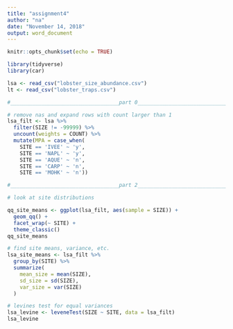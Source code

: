 ```yaml
---
title: "assignment4"
author: "na"
date: "November 14, 2018"
output: word_document
---
```


```r
knitr::opts_chunk$set(echo = TRUE)
```


```r
library(tidyverse)
library(car)

lsa <- read_csv("lobster_size_abundance.csv")
lt <- read_csv("lobster_traps.csv")
```

```r
#___________________________________part 0___________________________________#

# remove nas and expand rows with count larger than 1
lsa_filt <- lsa %>%
  filter(SIZE != -99999) %>%
  uncount(weights = COUNT) %>%
  mutate(MPA = case_when(
    SITE == 'IVEE' ~ 'y',
    SITE == 'NAPL' ~ 'y',
    SITE == 'AQUE' ~ 'n',
    SITE == 'CARP' ~ 'n',
    SITE == 'MOHK' ~ 'n'))

```




```r

#___________________________________part 2___________________________________#

# look at site distributions

qq_site_means <- ggplot(lsa_filt, aes(sample = SIZE)) +
  geom_qq() +
  facet_wrap(~ SITE) +
  theme_classic()
qq_site_means

# find site means, variance, etc.
lsa_site_means <- lsa_filt %>%
  group_by(SITE) %>%
  summarize(
    mean_size = mean(SIZE),
    sd_size = sd(SIZE),
    var_size = var(SIZE)
  )

# levines test for equal variances
lsa_levine <- leveneTest(SIZE ~ SITE, data = lsa_filt)
lsa_levine
```


